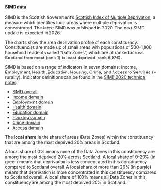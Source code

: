 #### **SIMD data**

SIMD is the Scottish Government's [Scottish Index of Multiple Deprivation](https://www.gov.scot/collections/scottish-index-of-multiple-deprivation-2020/), a measure which identifies local areas where multiple deprivation is concentrated. The latest SIMD was published in 2020. The next SIMD update is expected in 2026.

The charts show the area deprivation profile of each constituency. Constituencies are made up of small areas with populations of 500-1,000 household residents called "Data Zones", which are all ranked across Scotland from most (rank 1) to least deprived (rank 6,976). 

SIMD is based on a range of indicators in seven domains: Income, Employment, Health, Education, Housing, Crime, and Access to Services (= rurality). Indicator definitions can be found in the [SIMD 2020 technical notes](https://www.gov.scot/publications/simd-2020-technical-notes/).

- [SIMD overall](./deprivation.html)
- [Income domain](./simd_inc.html)
- [Employment domain](./simd_emp.html)
- [Health domain](./simd_hea.html)
- [Education domain](./simd_edu.html)
- [Housing domain](./simd_hou.html)
- [Crime domain](./simd_cri.html)
- [Access domain](./simd_acc.html)

The **local share** is the share of areas (Data Zones) within the constituency that are among the most deprived 20% areas in Scotland. 

A local share of 0% means none of the Data Zones in this constituency are among the most deprived 20% across Scotland. A local share of 0-20% (in green) means that deprivation is less concentrated in this constituency compared to Scotland overall. A local share of more than 20% (in purple) means that deprivation is more concentrated in this constituency compared to Scotland overall. A local share of 100% means all Data Zones in this constituency are among the most deprived 20% in Scotland.
